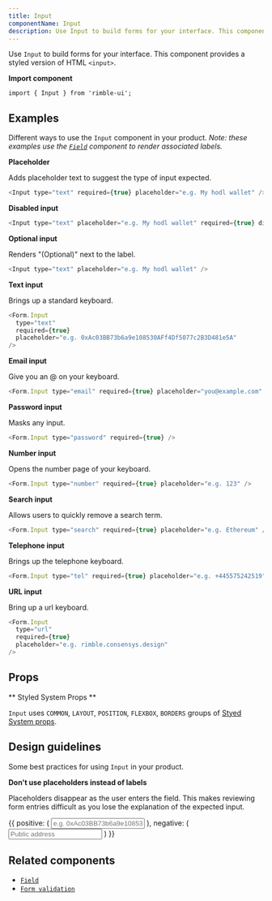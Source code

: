 ```yaml
---
title: Input
componentName: Input
description: Use Input to build forms for your interface. This component provides a styled version of HTML <input>.
---
```



Use `Input` to build forms for your interface. This component provides a styled version of HTML `<input>`.

**Import component**

```lang=jsx
import { Input } from 'rimble-ui';
```

## Examples

Different ways to use the `Input` component in your product. _Note: these examples use the [`Field`](/components/rimble-ui/Field) component to render associated labels._

**Placeholder**

Adds placeholder text to suggest the type of input expected.

```js is=react-live
<Input type="text" required={true} placeholder="e.g. My hodl wallet" />
```

**Disabled input**

```js is=react-live
<Input type="text" placeholder="e.g. My hodl wallet" required={true} disabled />
```

**Optional input**

Renders "(Optional)" next to the label.

```js is=react-live
<Input type="text" placeholder="e.g. My hodl wallet" />
```

**Text input**

Brings up a standard keyboard.

```js is=react-live
<Form.Input
  type="text"
  required={true}
  placeholder="e.g. 0xAc03BB73b6a9e108530AFf4Df5077c2B3D481e5A"
/>
```

**Email input**

Give you an @ on your keyboard.

```js is=react-live
<Form.Input type="email" required={true} placeholder="you@example.com" />
```

**Password input**

Masks any input.

```js is=react-live
<Form.Input type="password" required={true} />
```

**Number input**

Opens the number page of your keyboard.

```js is=react-live
<Form.Input type="number" required={true} placeholder="e.g. 123" />
```

**Search input**

Allows users to quickly remove a search term.

```js is=react-live
<Form.Input type="search" required={true} placeholder="e.g. Ethereum" />
```

**Telephone input**

Brings up the telephone keyboard.

```js is=react-live
<Form.Input type="tel" required={true} placeholder="e.g. +445575242519" />
```

**URL input**

Bring up a url keyboard.

```js is=react-live
<Form.Input
  type="url"
  required={true}
  placeholder="e.g. rimble.consensys.design"
/>
```

## Props

<PropsTable propMetaData={props.propMetaData} />

** Styled System Props **

`Input` uses `COMMON`, `LAYOUT`, `POSITION`, `FLEXBOX`, `BORDERS` groups of [Styed System props](/components/rimble-ui/system-props).

## Design guidelines

Some best practices for using `Input` in your product.

**Don't use placeholders instead of labels**

Placeholders disappear as the user enters the field. This makes reviewing form entries difficult as you lose the explanation of the expected input.

<DoDont>
  {{
    positive: (
      <Box>
        <Field label="Public address">
          <Input
            type="text"
            width="100%"
            required={true}
            placeholder="e.g. 0xAc03BB73b6a9e108530AFf4Df5077c2B3D481e5A"
          />
        </Field>
      </Box>
    ),
    negative: (
      <Box>
        <Field>
          <Input
            type="text"
            width="100%"
            required={true}
            placeholder="Public address"
          />
        </Field>
      </Box>
    )
  }}
</DoDont>

## Related components

- [`Field`](/components/rimble-ui/Field)
- [`Form validation`](/components/rimble-ui/Form)
